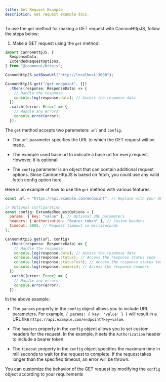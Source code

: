 ```yaml
---
title: Get Request Example
description: Get request example docs.
---
```


To use the `get` method for making a GET request with CannonHttpJS, follow the steps below:

1. Make a GET request using the `get` method:

```javascript
import CannonHttpJS, {
  ResponseData,
  ExtendedRequestOptions,
} from "@cannonui/httpjs";

CannonHttpJS.setBaseUrl("http://localhost:3000");

CannonHttpJS.get("/get-endpoint", {})
  .then((response: ResponseData) => {
    // Handle the response
    console.log(response.data); // Access the response data
  })
  .catch((error: Error) => {
    // Handle any errors
    console.error(error);
  });
```

The `get` method accepts two parameters: `url` and `config`.

- The `url` parameter specifies the URL to which the GET request will be made.

- The example used base url to indicate a base url for every request. However, it is optional.

- The `config` parameter is an object that can contain additional request options. Since CannonHttpJS is baesd on fetch, you could use any valid fetch config option here.

Here is an example of how to use the `get` method with various features:

```javascript
const url = "https://api.example.com/endpoint"; // Replace with your API endpoint

// Optional configuration
const config: ExtendedRequestOptions = {
  params: { key: "value" }, // Optional URL parameters
  headers: { Authorization: "Bearer token" }, // Custom headers
  timeout: 5000, // Request timeout in milliseconds
};

CannonHttpJS.get(url, config)
  .then((response: ResponseData) => {
    // Handle the response
    console.log(response.data); // Access the response data
    console.log(response.status); // Access the response status code
    console.log(response.statusText); // Access the response status text
    console.log(response.headers); // Access the response headers
  })
  .catch((error: Error) => {
    // Handle any errors
    console.error(error);
  });
```

In the above example:

- The `params` property in the `config` object allows you to include URL parameters. For example, `{ params: { key: 'value' } }` will result in a URL like `https://api.example.com/endpoint?key=value`.

- The `headers` property in the `config` object allows you to set custom headers for the request. In the example, it sets the `Authorization` header to include a bearer token.

- The `timeout` property in the `config` object specifies the maximum time in milliseconds to wait for the request to complete. If the request takes longer than the specified timeout, an error will be thrown.

You can customize the behavior of the GET request by modifying the `config` object according to your requirements
